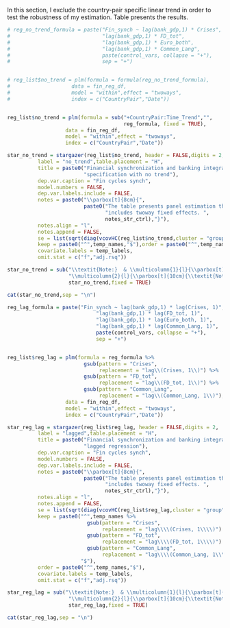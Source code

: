 
<!-- \subsection{Financial cycle components} -->

<!-- ```{r get_components_reg} -->

<!-- components_list = list(Credit = "Total_Credit_real_ret", -->
<!--                        HousePrice = "HousePrice_real_ret", -->
<!--                        SharePrice = "SharePrice_real_ret", -->
<!--                        FinCycle = "FinCycle_ret") -->

<!-- if("FinCycle" %in% names(components_list)){ -->
<!--   country_df = country_df %>%  -->
<!--   rowwise() %>%  -->
<!--   mutate("FinCycle_ret" = mean(Total_Credit_real_ret, HousePrice_real_ret)) -->
<!--   } -->

<!-- res_list = lapply(names(components_list), function(temp_name){ -->

<!--   source_name = components_list[[temp_name]] -->

<!--   target_name = paste0(temp_name,"_synch") -->

<!--   temp_df = country_df %>%  -->
<!--   select(Date, Country, source_name) %>%  -->
<!--   get.neg.abs.diff() %>%  -->
<!--   rename(!!sym(target_name) := !!sym(source_name)) -->


<!--   return(plm(formula = gsub("Fin_synch",target_name,reg_formula, -->
<!--                             fixed = TRUE) %>%  -->
<!--                formula(), -->
<!--              data = fin_reg_df %>%  -->
<!--                left_join(.,temp_df, by = c("Date","CountryPair")), -->
<!--              model = "within",effect = "twoways", -->
<!--              index = c("CountryPair","Date"))) -->


<!-- }) -->

<!-- names(res_list) = names(components_list) -->



<!-- ``` -->


<!-- ```{r get_components_tables, include=FALSE} -->

<!-- tables_list = lapply(names(res_list), function(temp_name){ -->

<!--   star = stargazer(res_list[[temp_name]], header = FALSE,digits = 2, -->
<!--           label = temp_name,table.placement = "H", -->
<!--           title = paste0("Financial synchronization and banking integration: ", -->
<!--                          "panel specification"), -->
<!--           dep.var.caption = paste(temp_name,"cycle synch"), -->
<!--           model.numbers = FALSE, -->
<!--           dep.var.labels.include = FALSE, -->
<!--           notes = paste0("\\parbox[t]{8cm}{", -->
<!--                          paste0("The table presents panel estimation that ", -->
<!--                                 "includes twoway fixed effects", -->
<!--                                 " and country-pair ", -->
<!--                                 " specific linear time trend. ", -->
<!--                                 notes_str_ctrl,"}")), -->
<!--           notes.align = "l", -->
<!--           notes.append = FALSE, -->
<!--           se = list(sqrt(diag(vcovHC(res_list[[temp_name]], -->
<!--                                      cluster = "group")))), -->
<!--           keep = paste0("^",temp_names,"$"), -->
<!--           order = paste0("^",temp_names,"$"), -->
<!--           covariate.labels = temp_labels, -->
<!--           omit.stat = c("f","adj.rsq")) -->

<!--   star = sub("\\textit{Note:}  & \\multicolumn{1}{l}{\\parbox[t]{8cm}{", -->
<!--              "\\multicolumn{2}{l}{\\parbox[t]{10cm}{\\textit{Note:} ", -->
<!--              star,fixed = TRUE) -->

<!--   return(star) -->



<!-- }) -->

<!-- ``` -->


<!-- ```{r output_credit_table, results="asis"} -->

<!-- cat(tables_list[[1]],sep = "\n")   -->



<!-- ``` -->


<!-- ```{r output_house_table, results="asis"} -->

<!-- cat(tables_list[[2]],sep = "\n")   -->



<!-- ``` -->


<!-- ```{r output_shares_table, results="asis"} -->

<!-- cat(tables_list[[3]],sep = "\n")   -->



<!-- ``` -->

\subsection{No trend}

In this section, I exclude the country-pair specific linear trend in order to test the robustness of my estimation. Table \ref{no_trend} presents the results.


```r

# reg_no_trend_formula = paste("Fin_synch ~ lag(bank_gdp,1) * Crises",
#                              "lag(bank_gdp,1) * FD_tot",
#                              "lag(bank_gdp,1) * Euro_both",
#                              "lag(bank_gdp,1) * Common_Lang",
#                              paste(control_vars, collapse = "+"),
#                              sep = "+")


# reg_list$no_trend = plm(formula = formula(reg_no_trend_formula),
#                    data = fin_reg_df,
#                    model = "within",effect = "twoways",
#                    index = c("CountryPair","Date"))


reg_list$no_trend = plm(formula = sub("+CountryPair:Time_Trend","",
                                      reg_formula, fixed = TRUE),
                   data = fin_reg_df,
                   model = "within",effect = "twoways",
                   index = c("CountryPair","Date"))


```


```r


star_no_trend = stargazer(reg_list$no_trend, header = FALSE,digits = 2,
          label = "no_trend",table.placement = "H",
          title = paste0("Financial synchronization and banking integration: ",
                         "specification with no trend"),
          dep.var.caption = "Fin cycles synch",
          model.numbers = FALSE,
          dep.var.labels.include = FALSE,
          notes = paste0("\\parbox[t]{8cm}{",
                         paste0("The table presents panel estimation that ",
                                "includes twoway fixed effects. ",
                                notes_str_ctrl),"}"),
          notes.align = "l",
          notes.append = FALSE,
          se = list(sqrt(diag(vcovHC(reg_list$no_trend,cluster = "group")))),
          keep = paste0("^",temp_names,"$"),order = paste0("^",temp_names,"$"),
          covariate.labels = temp_labels,
          omit.stat = c("f","adj.rsq"))

star_no_trend = sub("\\textit{Note:}  & \\multicolumn{1}{l}{\\parbox[t]{8cm}{",
                    "\\multicolumn{2}{l}{\\parbox[t]{10cm}{\\textit{Note:} ",
                    star_no_trend,fixed = TRUE)


```


```r

cat(star_no_trend,sep = "\n")

```




<!-- Regression analysis lagged regression-->


```r

reg_lag_formula = paste("Fin_synch ~ lag(bank_gdp,1) * lag(Crises, 1)",
                             "lag(bank_gdp,1) * lag(FD_tot, 1)",
                             "lag(bank_gdp,1) * lag(Euro_both, 1)",
                             "lag(bank_gdp,1) * lag(Common_Lang, 1)",
                             paste(control_vars, collapse = "+"),
                             sep = "+")


reg_list$reg_lag = plm(formula = reg_formula %>% 
                         gsub(pattern = "Crises",
                              replacement = "lag\\(Crises, 1\\)") %>% 
                         gsub(pattern = "FD_tot",
                              replacement = "lag\\(FD_tot, 1\\)") %>% 
                         gsub(pattern = "Common_Lang",
                              replacement = "lag\\(Common_Lang, 1\\)"),
                   data = fin_reg_df,
                   model = "within",effect = "twoways",
                   index = c("CountryPair","Date"))


```


```r


star_reg_lag = stargazer(reg_list$reg_lag, header = FALSE,digits = 2,
          label = "lagged",table.placement = "H",
          title = paste0("Financial synchronization and banking integration: ",
                         "lagged regression"),
          dep.var.caption = "Fin cycles synch",
          model.numbers = FALSE,
          dep.var.labels.include = FALSE,
          notes = paste0("\\parbox[t]{8cm}{",
                         paste0("The table presents panel estimation that ",
                                "includes twoway fixed effects. ",
                                notes_str_ctrl),"}"),
          notes.align = "l",
          notes.append = FALSE,
          se = list(sqrt(diag(vcovHC(reg_list$reg_lag,cluster = "group")))),
          keep = paste0("^",temp_names %>% 
                          gsub(pattern = "Crises",
                               replacement = "lag\\\\(Crises, 1\\\\)") %>% 
                          gsub(pattern = "FD_tot",
                               replacement = "lag\\\\(FD_tot, 1\\\\)") %>% 
                          gsub(pattern = "Common_Lang",
                               replacement = "lag\\\\(Common_Lang, 1\\\\)"),
                        "$"),
          order = paste0("^",temp_names,"$"),
          covariate.labels = temp_labels,
          omit.stat = c("f","adj.rsq"))

star_reg_lag = sub("\\textit{Note:}  & \\multicolumn{1}{l}{\\parbox[t]{8cm}{",
                    "\\multicolumn{2}{l}{\\parbox[t]{10cm}{\\textit{Note:} ",
                    star_reg_lag,fixed = TRUE)


```


<!-- \subsection{Lagged regression} -->
<!-- To test for another specification issue I run a regression where every independend variable is lagged one period. This is done in order to align the lagged banking linkages (that were lagged to address endogeneity) and other variables. The results are presented in table \ref{lagged}, all the results are quantitatively similiar to the main results. -->

```r

cat(star_reg_lag,sep = "\n")

```

